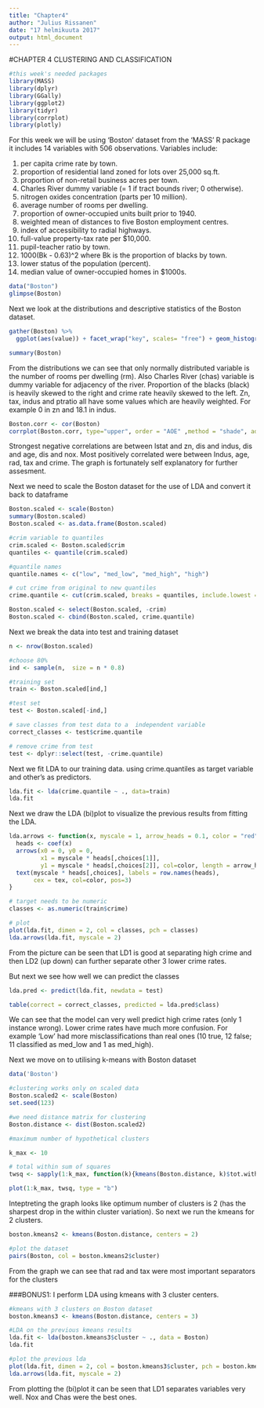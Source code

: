 ```yaml
---
title: "Chapter4"
author: "Julius Rissanen"
date: "17 helmikuuta 2017"
output: html_document
---
```

#CHAPTER 4 CLUSTERING AND CLASSIFICATION

```r
#this week's needed packages
library(MASS)
library(dplyr)
library(GGally)
library(ggplot2)
library(tidyr)
library(corrplot)
library(plotly)
```

For this week we will be using 'Boston' dataset from the 'MASS' R package it includes 14 variables with 506 observations. Variables include:

1. per capita crime rate by town.
2. proportion of residential land zoned for lots over 25,000 sq.ft.
3. proportion of non-retail business acres per town.
4. Charles River dummy variable (= 1 if tract bounds river; 0 otherwise).
5. nitrogen oxides concentration (parts per 10 million).
6. average number of rooms per dwelling.
7. proportion of owner-occupied units built prior to 1940.
8. weighted mean of distances to five Boston employment centres.
9. index of accessibility to radial highways.
10. full-value property-tax rate per \$10,000.
11. pupil-teacher ratio by town.
12. 1000(Bk - 0.63)^2 where Bk is the proportion of blacks by town.
13. lower status of the population (percent).
14. median value of owner-occupied homes in \$1000s. 

```r
data("Boston")
glimpse(Boston)
```

Next we look at the distributions and descriptive statistics of the Boston dataset.
```r
gather(Boston) %>% 
  ggplot(aes(value)) + facet_wrap("key", scales= "free") + geom_histogram() + theme_bw()
```

```r
summary(Boston)
```
From the distributions we can see that only normally distributed variable is the number of rooms per dwelling (rm). Also Charles River (chas) variable is dummy variable for adjacency of the river. Proportion of the blacks (black) is heavily skewed to the right and crime rate heavily skewed to the left. Zn, tax, indus and ptratio all have some values which are heavily weighted. For example 0 in zn and 18.1 in indus.


```r
Boston.corr <- cor(Boston)
corrplot(Boston.corr, type="upper", order = "AOE" ,method = "shade", addCoef.col = T, number.cex = 0.7)
```

Strongest negative correlations are between lstat and zn, dis and indus, dis and age, dis and nox. Most positively correlated were between Indus, age, rad, tax and crime. The graph is fortunately self explanatory for further assesment.

Next we need to scale the Boston dataset for the use of LDA and convert it back to dataframe
```r
Boston.scaled <- scale(Boston)
summary(Boston.scaled)
Boston.scaled <- as.data.frame(Boston.scaled)
```

```r
#crim variable to quantiles
crim.scaled <- Boston.scaled$crim
quantiles <- quantile(crim.scaled)

#quantile names
quantile.names <- c("low", "med_low", "med_high", "high")

# cut crime from original to new quantiles
crime.quantile <- cut(crim.scaled, breaks = quantiles, include.lowest = T, label = quantile.names)  

Boston.scaled <- select(Boston.scaled, -crim)
Boston.scaled <- cbind(Boston.scaled, crime.quantile)

```
Next we break the data into test and training dataset
```r
n <- nrow(Boston.scaled)

#choose 80%
ind <- sample(n,  size = n * 0.8)

#training set
train <- Boston.scaled[ind,]

#test set 
test <- Boston.scaled[-ind,]

# save classes from test data to a  independent variable
correct_classes <- test$crime.quantile

# remove crime from test
test <- dplyr::select(test, -crime.quantile)
```

Next we fit LDA to our training data. using crime.quantiles as target variable and other's as predictors.

```r
lda.fit <- lda(crime.quantile ~ ., data=train)
lda.fit
```

Next we draw the LDA (bi)plot to visualize the previous results from fitting the LDA.

```r
lda.arrows <- function(x, myscale = 1, arrow_heads = 0.1, color = "red", tex = 0.75, choices = c(1,2)){
  heads <- coef(x)
  arrows(x0 = 0, y0 = 0, 
         x1 = myscale * heads[,choices[1]], 
         y1 = myscale * heads[,choices[2]], col=color, length = arrow_heads)
  text(myscale * heads[,choices], labels = row.names(heads), 
       cex = tex, col=color, pos=3)
}

# target needs to be numeric
classes <- as.numeric(train$crime)

# plot
plot(lda.fit, dimen = 2, col = classes, pch = classes)
lda.arrows(lda.fit, myscale = 2)
```

From the picture can be seen that LD1 is good at separating high crime and then LD2 (up down) can further separate other 3 lower crime rates.

But next we see how well we can predict the classes
```r
lda.pred <- predict(lda.fit, newdata = test)

table(correct = correct_classes, predicted = lda.pred$class)
```

We can see that the model can very well predict high crime rates (only 1 instance wrong). Lower crime rates have much more confusion. For example 'Low' had more misclassifications than real ones (10 true, 12 false; 11 classified as med_low and 1 as med_high). 

Next we move on to utilising k-means with Boston dataset
```r
data('Boston')

#clustering works only on scaled data
Boston.scaled2 <- scale(Boston)
set.seed(123)

#we need distance matrix for clustering
Boston.distance <- dist(Boston.scaled2)

#maximum number of hypothetical clusters

k_max <- 10

# total within sum of squares
twsq <- sapply(1:k_max, function(k){kmeans(Boston.distance, k)$tot.withinss})

plot(1:k_max, twsq, type = "b")
```

Inteptreting the graph looks like optimum number of clusters is 2 (has the sharpest drop in the within cluster variation). So next we run the kmeans for 2 clusters.

```r
boston.kmeans2 <- kmeans(Boston.distance, centers = 2)

#plot the dataset
pairs(Boston, col = boston.kmeans2$cluster)
```
From the graph we can see that rad and tax were most important separators for the clusters


###BONUS1:
I perform LDA using kmeans with 3 cluster centers.

```r
#kmeans with 3 clusters on Boston dataset
boston.kmeans3 <- kmeans(Boston.distance, centers = 3)

#LDA on the previous kmeans results
lda.fit <- lda(boston.kmeans3$cluster ~ ., data = Boston)
lda.fit

#plot the previous lda
plot(lda.fit, dimen = 2, col = boston.kmeans3$cluster, pch = boston.kmeans3$cluster)
lda.arrows(lda.fit, myscale = 2)
```

From plotting the (bi)plot it can be seen that LD1 separates variables very well. Nox and Chas were the best ones.


